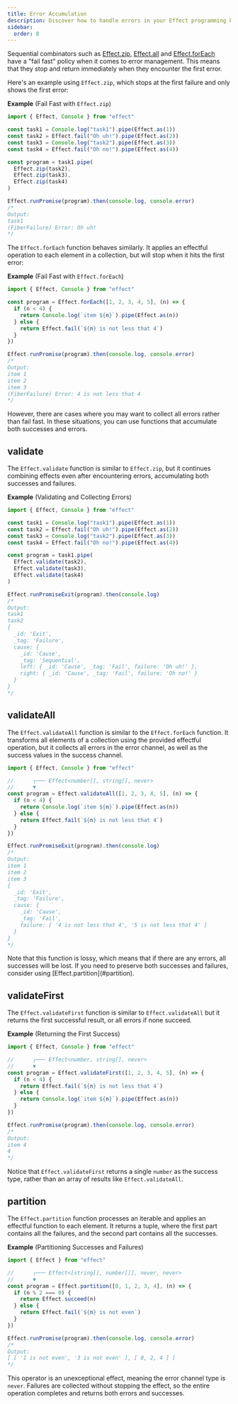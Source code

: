 ```yaml
---
title: Error Accumulation
description: Discover how to handle errors in your Effect programming by exploring sequential combinators, such as `Effect.zip` and `Effect.forEach`. Learn about the "fail fast" policy and explore alternative approaches for error accumulation using functions like `Effect.validate`, `Effect.validateAll`, `Effect.validateFirst`, and `Effect.partition`.
sidebar:
  order: 8
---
```



Sequential combinators such as [Effect.zip](/docs/getting-started/control-flow/#zip), [Effect.all](/docs/getting-started/control-flow/#all) and [Effect.forEach](/docs/getting-started/control-flow/#foreach) have a "fail fast" policy when it comes to error management. This means that they stop and return immediately when they encounter the first error.

Here's an example using `Effect.zip`, which stops at the first failure and only shows the first error:

**Example** (Fail Fast with `Effect.zip`)

```ts twoslash
import { Effect, Console } from "effect"

const task1 = Console.log("task1").pipe(Effect.as(1))
const task2 = Effect.fail("Oh uh!").pipe(Effect.as(2))
const task3 = Console.log("task2").pipe(Effect.as(3))
const task4 = Effect.fail("Oh no!").pipe(Effect.as(4))

const program = task1.pipe(
  Effect.zip(task2),
  Effect.zip(task3),
  Effect.zip(task4)
)

Effect.runPromise(program).then(console.log, console.error)
/*
Output:
task1
(FiberFailure) Error: Oh uh!
*/
```

The `Effect.forEach` function behaves similarly. It applies an effectful operation to each element in a collection, but will stop when it hits the first error:

**Example** (Fail Fast with `Effect.forEach`)

```ts twoslash
import { Effect, Console } from "effect"

const program = Effect.forEach([1, 2, 3, 4, 5], (n) => {
  if (n < 4) {
    return Console.log(`item ${n}`).pipe(Effect.as(n))
  } else {
    return Effect.fail(`${n} is not less that 4`)
  }
})

Effect.runPromise(program).then(console.log, console.error)
/*
Output:
item 1
item 2
item 3
(FiberFailure) Error: 4 is not less that 4
*/
```

However, there are cases where you may want to collect all errors rather than fail fast. In these situations, you can use functions that accumulate both successes and errors.

## validate

The `Effect.validate` function is similar to `Effect.zip`, but it continues combining effects even after encountering errors, accumulating both successes and failures.

**Example** (Validating and Collecting Errors)

```ts twoslash
import { Effect, Console } from "effect"

const task1 = Console.log("task1").pipe(Effect.as(1))
const task2 = Effect.fail("Oh uh!").pipe(Effect.as(2))
const task3 = Console.log("task2").pipe(Effect.as(3))
const task4 = Effect.fail("Oh no!").pipe(Effect.as(4))

const program = task1.pipe(
  Effect.validate(task2),
  Effect.validate(task3),
  Effect.validate(task4)
)

Effect.runPromiseExit(program).then(console.log)
/*
Output:
task1
task2
{
  _id: 'Exit',
  _tag: 'Failure',
  cause: {
    _id: 'Cause',
    _tag: 'Sequential',
    left: { _id: 'Cause', _tag: 'Fail', failure: 'Oh uh!' },
    right: { _id: 'Cause', _tag: 'Fail', failure: 'Oh no!' }
  }
}
*/
```

## validateAll

The `Effect.validateAll` function is similar to the `Effect.forEach` function. It transforms all elements of a collection using the provided effectful operation, but it collects all errors in the error channel, as well as the success values in the success channel.

```ts twoslash
import { Effect, Console } from "effect"

//      ┌─── Effect<number[], string[], never>
//      ▼
const program = Effect.validateAll([1, 2, 3, 4, 5], (n) => {
  if (n < 4) {
    return Console.log(`item ${n}`).pipe(Effect.as(n))
  } else {
    return Effect.fail(`${n} is not less that 4`)
  }
})

Effect.runPromiseExit(program).then(console.log)
/*
Output:
item 1
item 2
item 3
{
  _id: 'Exit',
  _tag: 'Failure',
  cause: {
    _id: 'Cause',
    _tag: 'Fail',
    failure: [ '4 is not less that 4', '5 is not less that 4' ]
  }
}
*/
```

<Aside type="caution" title="Loss of Successes">
  Note that this function is lossy, which means that if there are any
  errors, all successes will be lost. If you need to preserve both
  successes and failures, consider using [Effect.partition](#partition).
</Aside>

## validateFirst

The `Effect.validateFirst` function is similar to `Effect.validateAll` but it returns the first successful result, or all errors if none succeed.

**Example** (Returning the First Success)

```ts twoslash
import { Effect, Console } from "effect"

//      ┌─── Effect<number, string[], never>
//      ▼
const program = Effect.validateFirst([1, 2, 3, 4, 5], (n) => {
  if (n < 4) {
    return Effect.fail(`${n} is not less that 4`)
  } else {
    return Console.log(`item ${n}`).pipe(Effect.as(n))
  }
})

Effect.runPromise(program).then(console.log, console.error)
/*
Output:
item 4
4
*/
```

Notice that `Effect.validateFirst` returns a single `number` as the success type, rather than an array of results like `Effect.validateAll`.

## partition

The `Effect.partition` function processes an iterable and applies an effectful function to each element. It returns a tuple, where the first part contains all the failures, and the second part contains all the successes.

**Example** (Partitioning Successes and Failures)

```ts twoslash
import { Effect } from "effect"

//      ┌─── Effect<[string[], number[]], never, never>
//      ▼
const program = Effect.partition([0, 1, 2, 3, 4], (n) => {
  if (n % 2 === 0) {
    return Effect.succeed(n)
  } else {
    return Effect.fail(`${n} is not even`)
  }
})

Effect.runPromise(program).then(console.log, console.error)
/*
Output:
[ [ '1 is not even', '3 is not even' ], [ 0, 2, 4 ] ]
*/
```

This operator is an unexceptional effect, meaning the error channel type is `never`. Failures are collected without stopping the effect, so the entire operation completes and returns both errors and successes.
